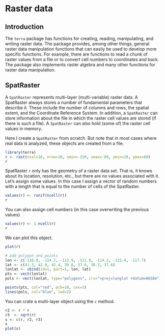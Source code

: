 # Raster data 


## Introduction

The `terra` package has functions for creating, reading, manipulating, and writing raster data. The package provides, among other things, general raster data manipulation functions that can easily be used to develop more specific functions. For example, there are functions to read a chunk of raster values from a file or to convert cell numbers to coordinates and back. The package also implements raster algebra and many other functions for raster data manipulation.


## SpatRaster

A `SpatRaster` represents multi-layer (multi-variable) raster data. A SpatRaster always stores a number of fundamental parameters that describe it. These include the number of columns and rows, the spatial extent, and the Coordinate Reference System. In addition, a `SpatRaster` can store information about the file in which the raster cell values are stored (if there is such a file). A `SpatRaster` can also hold (some of) the raster cell values in memory.

Here I create a `SpatRaster` from scratch. But note that in most cases where real data is analyzed, these objects are created from a file.

```r
library(terra)
r <- rast(ncol=10, nrow=10, xmin=-150, xmax=-80, ymin=20, ymax=60)
r
```

SpatRaster `r` only has the geometry of a raster data set. That is, it knows about its location, resolution, etc., but there are no values associated with it. Let's assign some values. In this case I assign a vector of random numbers with a length that is equal to the number of cells of the SpatRaster.
 
```r
values(r) <- runif(ncell(r))
r
```

You can also assign cell numbers (in this case overwriting the previous values)
```r
values(r) <- 1:ncell(r)
r
```

We can plot this object.

```r
plot(r)

# add polygon and points
lon <- c(-116.8, -114.2, -112.9, -111.9, -114.2, -115.4, -117.7)
lat <- c(41.3, 42.9, 42.4, 39.8, 37.6, 38.3, 37.6)
lonlat <- cbind(id=1, part=1, lon, lat)
pts <- vect(lonlat)
pols <- vect(lonlat, type="polygons", crs="+proj=longlat +datum=WGS84")

points(pts, col="red", pch=20, cex=3)
lines(pols, col="blue", lwd=2)
```

You can crate a multi-layer object using the `c` method.

```r
r2 <- r * r
r3  <- sqrt(r)
s <- c(r, r2, r3)
s
plot(s)
```

